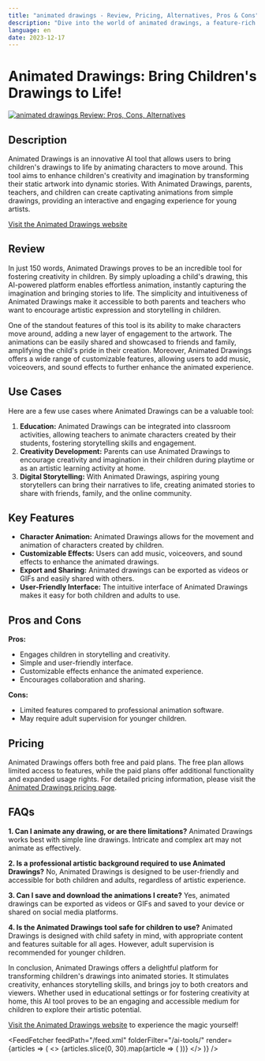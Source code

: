 ```yaml
---
title: "animated drawings - Review, Pricing, Alternatives, Pros & Cons"
description: "Dive into the world of animated drawings, a feature-rich AI tool. Learn about its features, pricing, and how it's making an impact. Don't miss out!"
language: en
date: 2023-12-17
---
```

        
# Animated Drawings: Bring Children's Drawings to Life!


<BlogHeader />


[![animated drawings Review: Pros, Cons, Alternatives](/ai-tools/animated-drawings.png)](https://sketch.metademolab.com/)



## Description

Animated Drawings is an innovative AI tool that allows users to bring children's drawings to life by animating characters to move around. This tool aims to enhance children's creativity and imagination by transforming their static artwork into dynamic stories. With Animated Drawings, parents, teachers, and children can create captivating animations from simple drawings, providing an interactive and engaging experience for young artists.

[Visit the Animated Drawings website](https://sketch.metademolab.com/)

## Review

In just 150 words, Animated Drawings proves to be an incredible tool for fostering creativity in children. By simply uploading a child's drawing, this AI-powered platform enables effortless animation, instantly capturing the imagination and bringing stories to life. The simplicity and intuitiveness of Animated Drawings make it accessible to both parents and teachers who want to encourage artistic expression and storytelling in children.

One of the standout features of this tool is its ability to make characters move around, adding a new layer of engagement to the artwork. The animations can be easily shared and showcased to friends and family, amplifying the child's pride in their creation. Moreover, Animated Drawings offers a wide range of customizable features, allowing users to add music, voiceovers, and sound effects to further enhance the animated experience.

## Use Cases

Here are a few use cases where Animated Drawings can be a valuable tool:

1. **Education:** Animated Drawings can be integrated into classroom activities, allowing teachers to animate characters created by their students, fostering storytelling skills and engagement.
2. **Creativity Development:** Parents can use Animated Drawings to encourage creativity and imagination in their children during playtime or as an artistic learning activity at home.
3. **Digital Storytelling:** With Animated Drawings, aspiring young storytellers can bring their narratives to life, creating animated stories to share with friends, family, and the online community.

## Key Features

- **Character Animation:** Animated Drawings allows for the movement and animation of characters created by children.
- **Customizable Effects:** Users can add music, voiceovers, and sound effects to enhance the animated drawings.
- **Export and Sharing:** Animated drawings can be exported as videos or GIFs and easily shared with others.
- **User-Friendly Interface:** The intuitive interface of Animated Drawings makes it easy for both children and adults to use.

## Pros and Cons

**Pros:**
- Engages children in storytelling and creativity.
- Simple and user-friendly interface.
- Customizable effects enhance the animated experience.
- Encourages collaboration and sharing.

**Cons:**
- Limited features compared to professional animation software.
- May require adult supervision for younger children.

## Pricing

Animated Drawings offers both free and paid plans. The free plan allows limited access to features, while the paid plans offer additional functionality and expanded usage rights. For detailed pricing information, please visit the [Animated Drawings pricing page](https://sketch.metademolab.com/pricing).

## FAQs

**1. Can I animate any drawing, or are there limitations?**
Animated Drawings works best with simple line drawings. Intricate and complex art may not animate as effectively.

**2. Is a professional artistic background required to use Animated Drawings?**
No, Animated Drawings is designed to be user-friendly and accessible for both children and adults, regardless of artistic experience.

**3. Can I save and download the animations I create?**
Yes, animated drawings can be exported as videos or GIFs and saved to your device or shared on social media platforms.

**4. Is the Animated Drawings tool safe for children to use?**
Animated Drawings is designed with child safety in mind, with appropriate content and features suitable for all ages. However, adult supervision is recommended for younger children.

In conclusion, Animated Drawings offers a delightful platform for transforming children's drawings into animated stories. It stimulates creativity, enhances storytelling skills, and brings joy to both creators and viewers. Whether used in educational settings or for fostering creativity at home, this AI tool proves to be an engaging and accessible medium for children to explore their artistic potential.

[Visit the Animated Drawings website](https://sketch.metademolab.com/) to experience the magic yourself!


<AdComponent />


<FeedFetcher feedPath="/feed.xml" folderFilter="/ai-tools/" render={articles => (
    <>
        <Cards>
            {articles.slice(0, 30).map(article => (
                <Card key={article.link} title={article.title} href={article.link} />
            ))}
        </Cards>
    </>
)} />

